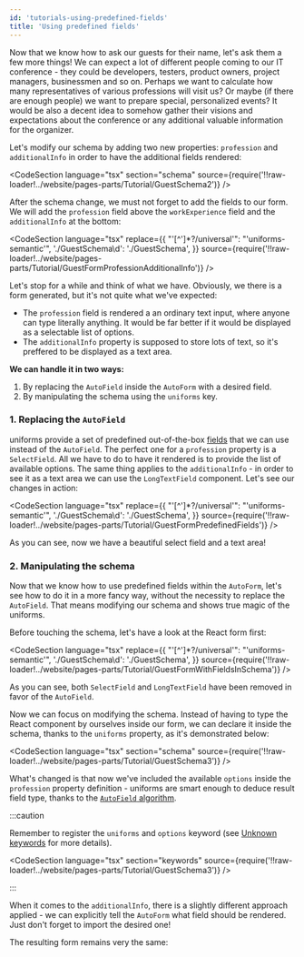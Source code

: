 ```yaml
---
id: 'tutorials-using-predefined-fields'
title: 'Using predefined fields'
---
```



Now that we know how to ask our guests for their name, let's ask them a few more things!
We can expect a lot of different people coming to our IT conference - they could be developers, testers, product owners, project managers, businessmen and so on.
Perhaps we want to calculate how many representatives of various professions will visit us?
Or maybe (if there are enough people) we want to prepare special, personalized events?
It would be also a decent idea to somehow gather their visions and expectations about the conference or any additional valuable information for the organizer.

Let's modify our schema by adding two new properties: `profession` and `additionalInfo` in order to have the additional fields rendered:

<CodeSection
  language="tsx"
  section="schema"
  source={require('!!raw-loader!../website/pages-parts/Tutorial/GuestSchema2')}
/>

After the schema change, we must not forget to add the fields to our form.
We will add the `profession` field above the `workExperience` field and the `additionalInfo` at the bottom:

<CodeSection
  language="tsx"
  replace={{
    "'[^']*?/universal'": "'uniforms-semantic'",
    './GuestSchema\\d': './GuestSchema',
  }}
  source={require('!!raw-loader!../website/pages-parts/Tutorial/GuestFormProfessionAdditionalInfo')}
/>

<TutorialForm>
  <GuestFormProfessionAdditionalInfo />
</TutorialForm>

Let's stop for a while and think of what we have. Obviously, we there is a form generated, but it's not quite what we've expected:

- The `profession` field is rendered a an ordinary text input, where anyone can type literally anything.
  It would be far better if it would be displayed as a selectable list of options.
- The `additionalInfo` property is supposed to store lots of text, so it's preffered to be displayed as a text area.

**We can handle it in two ways:**

1. By replacing the `AutoField` inside the `AutoForm` with a desired field.
2. By manipulating the schema using the `uniforms` key.

### 1. Replacing the `AutoField`

uniforms provide a set of predefined out-of-the-box [fields](/docs/api-fields) that we can use instead of the `AutoField`.
The perfect one for a `profession` property is a `SelectField`. All we have to do to have it rendered is to provide the list of available options.
The same thing applies to the `additionalInfo` - in order to see it as a text area we can use the `LongTextField` component.
Let's see our changes in action:

<CodeSection
  language="tsx"
  replace={{
    "'[^']*?/universal'": "'uniforms-semantic'",
    './GuestSchema\\d': './GuestSchema',
  }}
  source={require('!!raw-loader!../website/pages-parts/Tutorial/GuestFormPredefinedFields')}
/>

<TutorialForm>
  <GuestFormPredefinedFields />
</TutorialForm>

As you can see, now we have a beautiful select field and a text area!

### 2. Manipulating the schema

Now that we know how to use predefined fields within the `AutoForm`, let's see how to do it in a more fancy way,
without the necessity to replace the `AutoField`. That means modifying our schema and shows true magic of the uniforms.

Before touching the schema, let's have a look at the React form first:

<CodeSection
  language="tsx"
  replace={{
    "'[^']*?/universal'": "'uniforms-semantic'",
    './GuestSchema\\d': './GuestSchema',
  }}
  source={require('!!raw-loader!../website/pages-parts/Tutorial/GuestFormWithFieldsInSchema')}
/>

As you can see, both `SelectField` and `LongTextField` have been removed in favor of the `AutoField`.

Now we can focus on modifying the schema.
Instead of having to type the React component by ourselves inside our form, we can declare it inside the schema, thanks to the `uniforms` property, as it's demonstrated below:

<CodeSection
  language="tsx"
  section="schema"
  source={require('!!raw-loader!../website/pages-parts/Tutorial/GuestSchema3')}
/>

What's changed is that now we've included the available `options` inside the `profession` property definition -
uniforms are smart enough to deduce result field type, thanks to the [`AutoField` algorithm](/docs/uth-autofield-algorithm).

:::caution

Remember to register the `uniforms` and `options` keyword (see [Unknown keywords](https://ajv.js.org/strict-mode.html#unknown-keywords) for more details).

<CodeSection
  language="tsx"
  section="keywords"
  source={require('!!raw-loader!../website/pages-parts/Tutorial/GuestSchema3')}
/>

:::

When it comes to the `additionalInfo`, there is a slightly different approach applied - we can explicitly tell the `AutoForm` what field should be rendered.
Just don't forget to import the desired one!

The resulting form remains very the same:

<TutorialForm>
  <GuestFormWithFieldsInSchema />
</TutorialForm>
